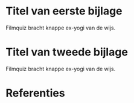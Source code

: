 \appendix

# Titel van eerste bijlage

\lipsum[94-97] Filmquiz bracht knappe ex-yogi van de wijs.

# Titel van tweede bijlage

\lipsum[98-103] Filmquiz bracht knappe ex-yogi van de wijs.

# Referenties
